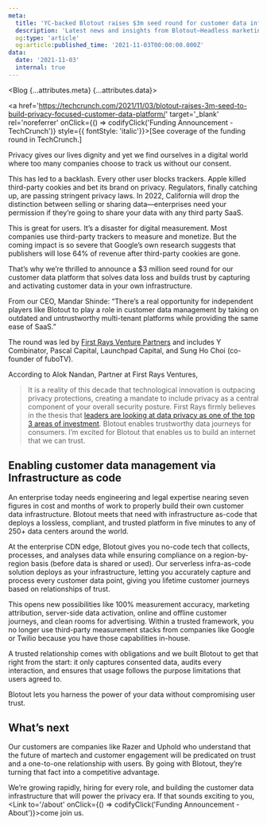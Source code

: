 ```yaml
---
meta:
  title: 'YC-backed Blotout raises $3m seed round for customer data infrastructure that builds trust | Blotout'
  description: 'Latest news and insights from Blotout—Headless marketing for the post-cookie era.'
  og:type: 'article'
  og:article:published_time: '2021-11-03T00:00:00.000Z'
data:
  date: '2021-11-03'
  internal: true
---
```





<Blog {...attributes.meta} {...attributes.data}>

<a href='https://techcrunch.com/2021/11/03/blotout-raises-3m-seed-to-build-privacy-focused-customer-data-platform/' target='_blank' rel='noreferrer' onClick={() => codifyClick('Funding Announcement - TechCrunch')} style={{ fontStyle: 'italic'}}>[See coverage of the funding round in TechCrunch.]</a>

Privacy gives our lives dignity and yet we find ourselves in a digital world where too many companies choose to track us without our consent.

This has led to a backlash. Every other user blocks trackers. Apple killed third-party cookies and bet its brand on privacy. Regulators, finally catching up, are passing stringent privacy laws. In 2022, California will drop the distinction between selling or sharing data—enterprises need your permission if they’re going to share your data with any third party SaaS.

This is great for users. It’s a disaster for digital measurement. Most companies use third-party trackers to measure and monetize. But the coming impact is so severe that Google’s own research suggests that publishers will lose 64% of revenue after third-party cookies are gone.

That’s why we’re thrilled to announce a $3 million seed round for our customer data platform that solves data loss and builds trust by capturing and activating customer data in your own infrastructure.

From our CEO, Mandar Shinde: “There’s a real opportunity for independent players like Blotout to play a role in customer data management by taking on outdated and untrustworthy multi-tenant platforms while providing the same ease of SaaS.”

The round was led by [First Rays Venture Partners](https://www.firstraysvc.com/) and includes Y Combinator, Pascal Capital, Launchpad Capital, and Sung Ho Choi (co-founder of fuboTV).

According to Alok Nandan, Partner at First Rays Ventures,

> It is a reality of this decade that technological innovation is outpacing privacy protections, creating a mandate to include privacy as a central component of your overall security posture. First Rays firmly believes in the thesis that [leaders are looking at data privacy as one of the top 3 areas of investment](https://tools.scalevp.com/hubfs/Web%20Content%20Downloads/Scale-Security-Report-2021.pdf). Blotout enables trustworthy data journeys for consumers. I’m excited for Blotout that enables us to build an internet that we can trust.

## Enabling customer data management via Infrastructure as code

An enterprise today needs engineering and legal expertise nearing seven figures in cost and months of work to properly build their own customer data infrastructure. Blotout meets that need with infrastructure as-code that deploys a lossless, compliant, and trusted platform in five minutes to any of 250+ data centers around the world.

At the enterprise CDN edge, Blotout gives you no-code tech that collects, processes, and analyses data while ensuring compliance on a region-by-region basis (before data is shared or used). Our serverless infra-as-code solution deploys as your infrastructure, letting you accurately capture and process every customer data point, giving you lifetime customer journeys based on relationships of trust.

This opens new possibilities like 100% measurement accuracy, marketing attribution, server-side data activation, online and offline customer journeys, and clean rooms for advertising. Within a trusted framework, you no longer use third-party measurement stacks from companies like Google or Twilio because you have those capabilities in-house.

A trusted relationship comes with obligations and we built Blotout to get that right from the start: it only captures consented data, audits every interaction, and ensures that usage follows the purpose limitations that users agreed to.

Blotout lets you harness the power of your data without compromising user trust.

## What’s next

Our customers are companies like Razer and Uphold who understand that the future of martech and customer engagement will be predicated on trust and a one-to-one relationship with users. By going with Blotout, they’re turning that fact into a competitive advantage.

We’re growing rapidly, hiring for every role, and building the customer data infrastructure that will power the privacy era. If that sounds exciting to you, <Link to='/about' onClick={() => codifyClick('Funding Announcement - About')}>come join us</Link>.

</Blog>
